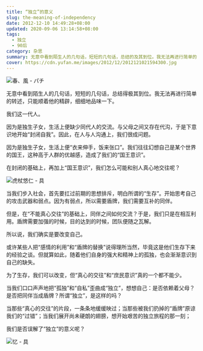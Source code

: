 ```yaml
---
title: “独立”的意义
slug: the-meaning-of-independency
date: 2012-12-10 14:49:28+08:00
updated: 2020-09-06 13:14:58+08:00
tags:
  - 独立
  - 90后
category: 杂思
summary: 无意中看到陌生人的几句话，短短的几句话，总结的及其到位。我无法再进行简单的转移，顺着他的精辟，繁琐的回味一下好了。
cover: https://cdn.yufan.me/images/2012/12/2012121021594300.jpg
---
```


![春、風 - パチ](https://cdn.yufan.me/images/2012/12/2012121021594300.jpg)

<MusicPlayer id={1961264446} />

无意中看到陌生人的几句话，短短的几句话，总结得极其到位。我无法再进行简单的转述，只能顺着他的精辟，细细地品味一下。

我们这一代人。

因为是独生子女，生活上便缺少同代人的交流。与父母之间又存在代沟，于是下意识地开始“封闭自我”。因此，在人与人沟通上，我们很成问题。

因为是独生子女，生活上便“衣来伸手，饭来张口”。我们往往幻想自己是某个世界的国王，这种高于人群的优越感，造成了我们的“国王意识”。

在封闭的基础上，再加上“国王意识”，我们怎么可能和别人真心地交往呢？

![虎杖悠仁 - 具](https://cdn.yufan.me/images/2012/12/2012121022012900.jpg)

当我们步入社会，首先要扛过前期的思想排斥，明白所谓的“生存”。开始思考自己的攻击武器和弱点。因为有弱点，所以需要盾牌，我们需要互补的同伴。

但是，在“不能真心交往”的基础上，同伴之间如何交流？于是，我们只是在相互利用。盾牌需要加强的时候，目的达到的时候，团队便随之瓦解。

所以说，我们确实是要改变自己。

或许某些人把“感情的利用”和“盾牌的替换”说得理所当然，毕竟这是他们生存下来的经验之谈。但就算如此，随着他们自身的强大和精神上的孤独，也会渐渐意识到自己的缺失。

为了生存，我们可以改变，但“真心的交往”和“庶民意识”真的一个都不能少。

当我们口口声声地把“孤独”和“自私”歪曲成“独立”，想想自己：是否依赖着父母？是否把同伴当成盾牌？所谓“独立”，是这样的吗？

当那些“真心的交往”的片段，一条条地缓缓映过；当那些被我们扔掉的“盾牌”原谅我们的“过错”；当我们展开尚未硬朗的翅膀，想开始艰苦的独立旅程的那一刻；

我们是否误解了“独立”的意义呢？

![忆 - 具](https://cdn.yufan.me/images/2012/12/2012121022012400.jpg)
